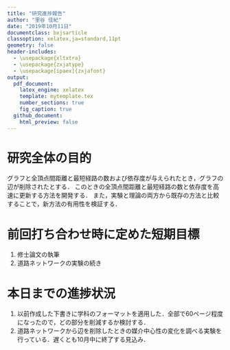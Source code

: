 ```yaml
---
title: "研究進捗報告"
author: "里谷 佳紀"
date: "2019年10月11日"
documentclass: bxjsarticle
classoption: xelatex,ja=standard,11pt
geometry: false
header-includes:
  - \usepackage{xltxtra}
  - \usepackage{zxjatype}
  - \usepackage[ipaex]{zxjafont}
output:
  pdf_document:
    latex_engine: xelatex
    template: mytemplate.tex
    number_sections: true
    fig_caption: true
  github_document:
    html_preview: false
---
```


# 研究全体の目的
グラフと全頂点間距離と最短経路の数および依存度が与えられたとき，グラフの辺が削除されたとする．
このときの全頂点間距離と最短経路の数と依存度を高速に更新する方法を開発する．
また，実験と理論の両方から既存の方法と比較することで，新方法の有用性を検証する．

# 前回打ち合わせ時に定めた短期目標
1. 修士論文の執筆
2. 道路ネットワークの実験の続き

# 本日までの進捗状況
1. 以前作成した下書きに学科のフォーマットを適用した．全部で60ページ程度になったので，どの部分を削減するか検討する．
2. 道路ネットワークから辺を削除したときの媒介中心性の変化を調べる実験を行っている．遅くとも10月中に終了する見込み．

